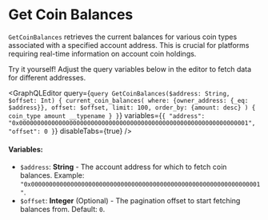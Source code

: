
# Get Coin Balances

`GetCoinBalances` retrieves the current balances for various coin types associated with a specified account address. This is crucial for platforms requiring real-time information on account coin holdings.

<Callout type="info">
Try it yourself! Adjust the query variables below in the editor to fetch data for different addresses.
</Callout>

<GraphQLEditor
  query={`query GetCoinBalances($address: String, $offset: Int) {
    current_coin_balances(
      where: {owner_address: {_eq: $address}},
      offset: $offset,
      limit: 100,
      order_by: {amount: desc}
    ) {
      coin_type
      amount
      __typename
    }
  }`}
  variables={`{
    "address": "0x0000000000000000000000000000000000000000000000000000000000000001",
    "offset": 0
  }`}
  disableTabs={true}
/>

#### Variables:
- `$address`: **String** - The account address for which to fetch coin balances. Example: `"0x0000000000000000000000000000000000000000000000000000000000000001"`.
- `$offset`: **Integer** (Optional) - The pagination offset to start fetching balances from. Default: `0`.
